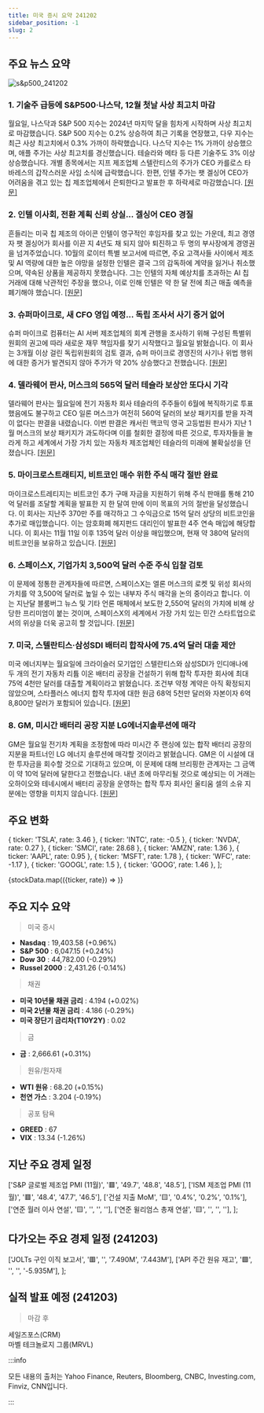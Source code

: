 ```yaml
---
title: 미국 증시 요약 241202
sidebar_position: -1
slug: 2
---
```


## 주요 뉴스 요약

![s&p500_241202](/map/241202.png)

### 1. **기술주 급등에 S&P500·나스닥, 12월 첫날 사상 최고치 마감**

월요일, 나스닥과 S&P 500 지수는 2024년 마지막 달을 힘차게 시작하며 사상 최고치로 마감했습니다. S&P 500 지수는 0.2% 상승하여 최근 기록을 연장했고, 다우 지수는 최근 사상 최고치에서 0.3% 가까이 하락했습니다. 나스닥 지수는 1% 가까이 상승했으며, 애플 주가는 사상 최고치를 경신했습니다. 테슬라와 메타 등 다른 기술주도 3% 이상 상승했습니다. 개별 종목에서는 지프 제조업체 스텔란티스의 주가가 CEO 카를로스 타바레스의 갑작스러운 사임 소식에 급락했습니다. 한편, 인텔 주가는 팻 겔싱어 CEO가 어려움을 겪고 있는 칩 제조업체에서 은퇴한다고 발표한 후 하락세로 마감했습니다. [[원문]](https://finance.yahoo.com/news/live/stock-market-today-sp-500-nasdaq-close-at-record-highs-as-tech-surges-to-kick-off-december-210024834.html)

### 2. **인텔 이사회, 전환 계획 신뢰 상실... 겔싱어 CEO 경질**

흔들리는 미국 칩 제조의 아이콘 인텔이 영구적인 후임자를 찾고 있는 가운데, 최고 경영자 팻 겔싱어가 회사를 이끈 지 4년도 채 되지 않아 퇴진하고 두 명의 부사장에게 경영권을 넘겨주었습니다. 10월의 로이터 특별 보고서에 따르면, 주요 고객사들 사이에서 제조 및 AI 역량에 대한 높은 야망을 설정한 인텔은 결국 그의 감독하에 계약을 잃거나 취소했으며, 약속된 상품을 제공하지 못했습니다. 그는 인텔의 자체 예상치를 초과하는 AI 칩 거래에 대해 낙관적인 주장을 했으나, 이로 인해 인텔은 약 한 달 전에 최근 매출 예측을 폐기해야 했습니다. [[원문]](https://www.reuters.com/business/intel-ceo-pat-gelsinger-retire-2024-12-02/)

### 3. **슈퍼마이크로, 새 CFO 영입 예정... 독립 조사서 사기 증거 없어**

슈퍼 마이크로 컴퓨터는 AI 서버 제조업체의 회계 관행을 조사하기 위해 구성된 특별위원회의 권고에 따라 새로운 재무 책임자를 찾기 시작했다고 월요일 밝혔습니다. 이 회사는 3개월 이상 걸린 독립위원회의 검토 결과, 슈퍼 마이크로 경영진의 사기나 위법 행위에 대한 증거가 발견되지 않아 주가가 약 20% 상승했다고 전했습니다. [[원문]](https://finance.yahoo.com/news/super-micro-hire-cfo-says-143815868.html)

### 4. **델라웨어 판사, 머스크의 565억 달러 테슬라 보상안 또다시 기각**

델라웨어 판사는 월요일에 전기 자동차 회사 테슬라의 주주들이 6월에 복직하기로 투표했음에도 불구하고 CEO 일론 머스크가 여전히 560억 달러의 보상 패키지를 받을 자격이 없다는 판결을 내렸습니다. 이번 판결은 캐서린 맥코믹 영국 고등법원 판사가 지난 1월 머스크의 보상 패키지가 과도하다며 이를 철회한 결정에 따른 것으로, 투자자들을 놀라게 하고 세계에서 가장 가치 있는 자동차 제조업체인 테슬라의 미래에 불확실성을 던졌습니다. [[원문]](https://www.reuters.com/legal/delaware-judge-rejects-request-restore-elon-musks-56-billion-tesla-compensation-2024-12-02/)

### 5. **마이크로스트래티지, 비트코인 매수 위한 주식 매각 절반 완료**

마이크로스트레티지는 비트코인 추가 구매 자금을 지원하기 위해 주식 판매를 통해 210억 달러를 조달할 계획을 발표한 지 한 달여 만에 이미 목표의 거의 절반을 달성했습니다. 이 회사는 지난주 370만 주를 매각하고 그 수익금으로 15억 달러 상당의 비트코인을 추가로 매입했습니다. 이는 암호화폐 헤지펀드 대리인이 발표한 4주 연속 매입에 해당합니다. 이 회사는 11월 11일 이후 135억 달러 이상을 매입했으며, 현재 약 380억 달러의 비트코인을 보유하고 있습니다. [[원문]](https://finance.yahoo.com/news/microstrategy-halfway-share-sales-buy-185744835.html)

### 6. **스페이스X, 기업가치 3,500억 달러 수준 주식 입찰 검토**

이 문제에 정통한 관계자들에 따르면, 스페이스X는 엘론 머스크의 로켓 및 위성 회사의 가치를 약 3,500억 달러로 높일 수 있는 내부자 주식 매각을 논의 중이라고 합니다. 이는 지난달 블룸버그 뉴스 및 기타 언론 매체에서 보도한 2,550억 달러의 가치에 비해 상당한 프리미엄이 붙는 것이며, 스페이스X의 세계에서 가장 가치 있는 민간 스타트업으로서의 위상을 더욱 공고히 할 것입니다. [[원문]](https://finance.yahoo.com/news/spacex-discusses-tender-offer-roughly-230920967.html)

### 7. **미국, 스텔란티스·삼성SDI 배터리 합작사에 75.4억 달러 대출 제안**

미국 에너지부는 월요일에 크라이슬러 모기업인 스텔란티스와 삼성SDI가 인디애나에 두 개의 전기 자동차 리튬 이온 배터리 공장을 건설하기 위해 합작 투자한 회사에 최대 75억 4천만 달러를 대출할 계획이라고 밝혔습니다. 조건부 약정 계약은 아직 확정되지 않았으며, 스타플러스 에너지 합작 투자에 대한 원금 68억 5천만 달러와 자본이자 6억 8,800만 달러가 포함되어 있습니다. [[원문]](https://www.reuters.com/technology/us-proposes-754-billion-loan-stellantis-samsung-sdi-battery-joint-venture-2024-12-02/)

### 8. **GM, 미시간 배터리 공장 지분 LG에너지솔루션에 매각**

GM은 월요일 전기차 계획을 조정함에 따라 미시간 주 랜싱에 있는 합작 배터리 공장의 지분을 파트너인 LG 에너지 솔루션에 매각할 것이라고 밝혔습니다. GM은 이 시설에 대한 투자금을 회수할 것으로 기대하고 있으며, 이 문제에 대해 브리핑한 관계자는 그 금액이 약 10억 달러에 달한다고 전했습니다. 내년 초에 마무리될 것으로 예상되는 이 거래는 오하이오와 테네시에서 배터리 공장을 운영하는 합작 투자 회사인 울티움 셀의 소유 지분에는 영향을 미치지 않습니다. [[원문]](https://www.reuters.com/markets/deals/gm-sell-its-stake-michigan-battery-plant-lg-energy-solution-2024-12-02/)

## 주요 변화

  { ticker: 'TSLA', rate: 3.46 },
  { ticker: 'INTC', rate: -0.5 },
  { ticker: 'NVDA', rate: 0.27 },
  { ticker: 'SMCI', rate: 28.68 },
  { ticker: 'AMZN', rate: 1.36 },
  { ticker: 'AAPL', rate: 0.95 },
  { ticker: 'MSFT', rate: 1.78 },
  { ticker: 'WFC', rate: -1.17 },
  { ticker: 'GOOGL', rate: 1.5 },
  { ticker: 'GOOG', rate: 1.46 },
];

{stockData.map(({ticker, rate}) => <StockCardMini key={ticker} ticker={ticker} rate={rate}></StockCardMini>)}

## 주요 지수 요약

> 미국 증시

- **Nasdaq** : 19,403.58 (+0.96%)
- **S&P 500** : 6,047.15 (+0.24%)
- **Dow 30** : 44,782.00 (-0.29%)
- **Russel 2000** : 2,431.26 (-0.14%)

> 채권

- **미국 10년물 채권 금리** : 4.194 (+0.02%)
- **미국 2년물 채권 금리** : 4.186 (-0.29%)
- **미국 장단기 금리차(T10Y2Y)** : 0.02

> 금

- **금** : 2,666.61 (+0.31%)

> 원유/원자재

- **WTI 원유** : 68.20 (+0.15%)
- **천연 가스** : 3.204 (-0.19%)

> 공포 탐욕

- **GREED** : 67
- **VIX** : 13.34 (-1.26%)

## 지난 주요 경제 일정

  ['S&P 글로벌 제조업 PMI (11월)', '🟥', '49.7', '48.8', '48.5'],
  ['ISM 제조업 PMI (11월)', '🟥', '48.4', '47.7', '46.5'],
  ['건설 지출 MoM', '🟨', '0.4%', '0.2%', '0.1%'],
  ['연준 월러 이사 연설', '🟨', '', '', ''],
  ['연준 윌리엄스 총재 연설', '🟨', '', '', ''],
];

<EconomicCalendar data={eventsData} />

## 다가오는 주요 경제 일정 (241203)

  ['JOLTs 구인 이직 보고서', '🟥', '', '7.490M', '7.443M'],
  ['API 주간 원유 재고', '🟩', '', '', '-5.935M'],
];

<EconomicCalendar data={nextEventsData} />

## 실적 발표 예정 (241203)

> 마감 후

세일즈포스(CRM)  
마벨 테크놀로지 그룹(MRVL)

:::info

모든 내용의 출처는 Yahoo Finance, Reuters, Bloomberg, CNBC, Investing.com, Finviz, CNN입니다.

:::
